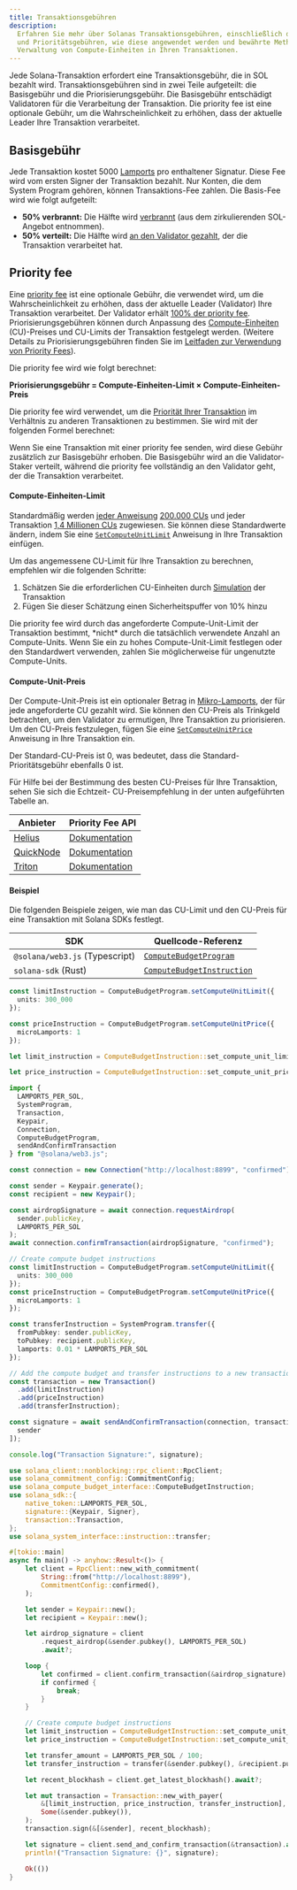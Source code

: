 ```yaml
---
title: Transaktionsgebühren
description:
  Erfahren Sie mehr über Solanas Transaktionsgebühren, einschließlich der Basis-
  und Prioritätsgebühren, wie diese angewendet werden und bewährte Methoden zur
  Verwaltung von Compute-Einheiten in Ihren Transaktionen.
---
```


Jede Solana-Transaktion erfordert eine Transaktionsgebühr, die in SOL bezahlt
wird. Transaktionsgebühren sind in zwei Teile aufgeteilt: die Basisgebühr und
die Priorisierungsgebühr. Die Basisgebühr entschädigt Validatoren für die
Verarbeitung der Transaktion. Die priority fee ist eine optionale Gebühr, um die
Wahrscheinlichkeit zu erhöhen, dass der aktuelle Leader Ihre Transaktion
verarbeitet.

## Basisgebühr

Jede Transaktion kostet 5000 [Lamports](/docs/references/terminology#lamport)
pro enthaltener Signatur. Diese Fee wird vom ersten Signer der Transaktion
bezahlt. Nur Konten, die dem System Program gehören, können Transaktions-Fee
zahlen. Die Basis-Fee wird wie folgt aufgeteilt:

- **50% verbrannt:** Die Hälfte wird
  [verbrannt](https://github.com/anza-xyz/agave/blob/v2.1.13/sdk/fee-calculator/src/lib.rs#L70)
  (aus dem zirkulierenden SOL-Angebot entnommen).
- **50% verteilt:** Die Hälfte wird
  [an den Validator gezahlt](https://github.com/anza-xyz/agave/blob/e621336acad4f5d6e5b860eaa1b074b01c99253c/runtime/src/bank/fee_distribution.rs#L58-L62),
  der die Transaktion verarbeitet hat.

## Priority fee

Eine
[priority fee](https://github.com/anza-xyz/agave/blob/v2.2.14/compute-budget/src/compute_budget_limits.rs#L47-L48)
ist eine optionale Gebühr, die verwendet wird, um die Wahrscheinlichkeit zu
erhöhen, dass der aktuelle Leader (Validator) Ihre Transaktion verarbeitet. Der
Validator erhält
[100% der priority fee](https://github.com/solana-foundation/solana-improvement-documents/blob/main/proposals/0096-reward-collected-priority-fee-in-entirety.md).
Priorisierungsgebühren können durch Anpassung des
[Compute-Einheiten](/docs/references/terminology#compute-units) (CU)-Preises und
CU-Limits der Transaktion festgelegt werden. (Weitere Details zu
Priorisierungsgebühren finden Sie im
[Leitfaden zur Verwendung von Priority Fees](/developers/guides/advanced/how-to-use-priority-fees)).

Die priority fee wird wie folgt berechnet:

**Priorisierungsgebühr = Compute-Einheiten-Limit × Compute-Einheiten-Preis**

Die priority fee wird verwendet, um die
[Priorität Ihrer Transaktion](https://github.com/anza-xyz/agave/blob/v2.2.14/core/src/banking_stage/transaction_scheduler/receive_and_buffer.rs#L646)
im Verhältnis zu anderen Transaktionen zu bestimmen. Sie wird mit der folgenden
Formel berechnet:

Wenn Sie eine Transaktion mit einer priority fee senden, wird diese Gebühr
zusätzlich zur Basisgebühr erhoben. Die Basisgebühr wird an die Validator-Staker
verteilt, während die priority fee vollständig an den Validator geht, der die
Transaktion verarbeitet.

#### Compute-Einheiten-Limit

Standardmäßig werden
[jeder Anweisung](https://github.com/anza-xyz/agave/blob/v2.1.13/compute-budget/src/compute_budget.rs#L149-L197)
[200.000 CUs](https://github.com/anza-xyz/agave/blob/v2.1.13/compute-budget/src/compute_budget_limits.rs#L10)
und jeder Transaktion
[1,4 Millionen CUs](https://github.com/anza-xyz/agave/blob/v2.1.13/compute-budget/src/compute_budget_limits.rs#L14)
zugewiesen. Sie können diese Standardwerte ändern, indem Sie eine
[`SetComputeUnitLimit`](https://github.com/anza-xyz/agave/blob/v2.1.13/sdk/src/compute_budget.rs#L42-L44)
Anweisung in Ihre Transaktion einfügen.

Um das angemessene CU-Limit für Ihre Transaktion zu berechnen, empfehlen wir die
folgenden Schritte:

1. Schätzen Sie die erforderlichen CU-Einheiten durch
   [Simulation](/developers/guides/advanced/how-to-request-optimal-compute) der
   Transaktion
2. Fügen Sie dieser Schätzung einen Sicherheitspuffer von 10% hinzu

<Callout type="warn">
  Die priority fee wird durch das angeforderte Compute-Unit-Limit der
  Transaktion bestimmt, *nicht* durch die tatsächlich verwendete Anzahl an
  Compute-Units. Wenn Sie ein zu hohes Compute-Unit-Limit festlegen oder den
  Standardwert verwenden, zahlen Sie möglicherweise für ungenutzte
  Compute-Units.
</Callout>

#### Compute-Unit-Preis

Der Compute-Unit-Preis ist ein optionaler Betrag in
[Mikro-Lamports](/docs/references/terminology#micro-lamports), der für jede
angeforderte CU gezahlt wird. Sie können den CU-Preis als Trinkgeld betrachten,
um den Validator zu ermutigen, Ihre Transaktion zu priorisieren. Um den CU-Preis
festzulegen, fügen Sie eine
[`SetComputeUnitPrice`](https://github.com/anza-xyz/agave/blob/v2.1.13/sdk/src/compute_budget.rs#L48-L50)
Anweisung in Ihre Transaktion ein.

<Callout>
  Der Standard-CU-Preis ist 0, was bedeutet, dass die Standard-Prioritätsgebühr
  ebenfalls 0 ist.
</Callout>

Für Hilfe bei der Bestimmung des besten CU-Preises für Ihre Transaktion, sehen
Sie sich die Echtzeit- CU-Preisempfehlung in der unten aufgeführten Tabelle an.

| Anbieter                                | Priority Fee API                                                                  |
| --------------------------------------- | --------------------------------------------------------------------------------- |
| [Helius](https://www.helius.dev/)       | [Dokumentation](https://docs.helius.dev/solana-apis/priority-fee-api)             |
| [QuickNode](https://www.quicknode.com/) | [Dokumentation](https://marketplace.quicknode.com/add-on/solana-priority-fee)     |
| [Triton](https://triton.one/)           | [Dokumentation](https://docs.triton.one/chains/solana/improved-priority-fees-api) |

#### Beispiel

Die folgenden Beispiele zeigen, wie man das CU-Limit und den CU-Preis für eine
Transaktion mit Solana SDKs festlegt.

| SDK                            | Quellcode-Referenz                                                                                                             |
| ------------------------------ | ------------------------------------------------------------------------------------------------------------------------------ |
| `@solana/web3.js` (Typescript) | [`ComputeBudgetProgram`](https://github.com/solana-foundation/solana-web3.js/blob/v1.98.0/src/programs/compute-budget.ts#L218) |
| `solana-sdk` (Rust)            | [`ComputeBudgetInstruction`](https://github.com/anza-xyz/agave/blob/v2.1.13/sdk/src/compute_budget.rs#L17-L31)                 |

<CodeTabs storage="compute-budget">

```ts !! title="Typescript"
const limitInstruction = ComputeBudgetProgram.setComputeUnitLimit({
  units: 300_000
});

const priceInstruction = ComputeBudgetProgram.setComputeUnitPrice({
  microLamports: 1
});
```

```rust !! title="Rust"
let limit_instruction = ComputeBudgetInstruction::set_compute_unit_limit(300_000);

let price_instruction = ComputeBudgetInstruction::set_compute_unit_price(1);
```

</CodeTabs>

<CodeTabs storage="compute-budget" flags="r">

```ts !! title="Typescript"
import {
  LAMPORTS_PER_SOL,
  SystemProgram,
  Transaction,
  Keypair,
  Connection,
  ComputeBudgetProgram,
  sendAndConfirmTransaction
} from "@solana/web3.js";

const connection = new Connection("http://localhost:8899", "confirmed");

const sender = Keypair.generate();
const recipient = new Keypair();

const airdropSignature = await connection.requestAirdrop(
  sender.publicKey,
  LAMPORTS_PER_SOL
);
await connection.confirmTransaction(airdropSignature, "confirmed");

// Create compute budget instructions
const limitInstruction = ComputeBudgetProgram.setComputeUnitLimit({
  units: 300_000
});
const priceInstruction = ComputeBudgetProgram.setComputeUnitPrice({
  microLamports: 1
});

const transferInstruction = SystemProgram.transfer({
  fromPubkey: sender.publicKey,
  toPubkey: recipient.publicKey,
  lamports: 0.01 * LAMPORTS_PER_SOL
});

// Add the compute budget and transfer instructions to a new transaction
const transaction = new Transaction()
  .add(limitInstruction)
  .add(priceInstruction)
  .add(transferInstruction);

const signature = await sendAndConfirmTransaction(connection, transaction, [
  sender
]);

console.log("Transaction Signature:", signature);
```

```rust !! title="Rust"
use solana_client::nonblocking::rpc_client::RpcClient;
use solana_commitment_config::CommitmentConfig;
use solana_compute_budget_interface::ComputeBudgetInstruction;
use solana_sdk::{
    native_token::LAMPORTS_PER_SOL,
    signature::{Keypair, Signer},
    transaction::Transaction,
};
use solana_system_interface::instruction::transfer;

#[tokio::main]
async fn main() -> anyhow::Result<()> {
    let client = RpcClient::new_with_commitment(
        String::from("http://localhost:8899"),
        CommitmentConfig::confirmed(),
    );

    let sender = Keypair::new();
    let recipient = Keypair::new();

    let airdrop_signature = client
        .request_airdrop(&sender.pubkey(), LAMPORTS_PER_SOL)
        .await?;

    loop {
        let confirmed = client.confirm_transaction(&airdrop_signature).await?;
        if confirmed {
            break;
        }
    }

    // Create compute budget instructions
    let limit_instruction = ComputeBudgetInstruction::set_compute_unit_limit(300_000);
    let price_instruction = ComputeBudgetInstruction::set_compute_unit_price(1);

    let transfer_amount = LAMPORTS_PER_SOL / 100;
    let transfer_instruction = transfer(&sender.pubkey(), &recipient.pubkey(), transfer_amount);

    let recent_blockhash = client.get_latest_blockhash().await?;

    let mut transaction = Transaction::new_with_payer(
        &[limit_instruction, price_instruction, transfer_instruction],
        Some(&sender.pubkey()),
    );
    transaction.sign(&[&sender], recent_blockhash);

    let signature = client.send_and_confirm_transaction(&transaction).await?;
    println!("Transaction Signature: {}", signature);

    Ok(())
}
```

</CodeTabs>
